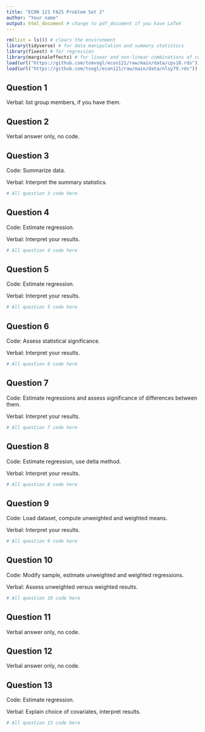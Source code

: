 ```yaml
---
title: "ECON 121 FA25 Problem Set 2"
author: "Your name"
output: html_document # change to pdf_document if you have LaTeX
---
```


```r
rm(list = ls()) # clears the environment
library(tidyverse) # for data manipulation and summary statistics
library(fixest) # for regression
library(marginaleffects) # for linear and non-linear combinations of coefficients
load(url("https://github.com/tomvogl/econ121/raw/main/data/cps18.rds")) # load CPS data
load(url("https://github.com/tvogl/econ121/raw/main/data/nlsy79.rds")) # load NLSY data
```

## Question 1

Verbal: list group members, if you have them.

\newpage

## Question 2

Verbal answer only, no code.

\newpage

## Question 3

Code: Summarize data.

Verbal: Interpret the summary statistics.

```r
# All question 3 code here

```

\newpage

## Question 4

Code: Estimate regression.

Verbal: Interpret your results.

```r
# All question 4 code here

```

\newpage

## Question 5

Code: Estimate regression.

Verbal: Interpret your results.

```r
# All question 5 code here

```

\newpage

## Question 6

Code: Assess statistical significance.

Verbal: Interpret your results.

```r
# All question 6 code here

```

\newpage

## Question 7

Code: Estimate regressions and assess significance of differences between them.

Verbal: Interpret your results.

```r
# All question 7 code here

```

\newpage

## Question 8

Code: Estimate regression, use delta method.

Verbal: Interpret your results.

```r
# All question 8 code here

```

\newpage

## Question 9

Code: Load dataset, compute unweighted and weighted means.

Verbal: Interpret your results.

```r
# All question 9 code here

```

\newpage

## Question 10

Code: Modify sample, estimate unweighted and weighted regressions.

Verbal: Assess unweighted versus weighted results.

```r
# All question 10 code here

```

\newpage

## Question 11

Verbal answer only, no code.

\newpage

## Question 12

Verbal answer only, no code.

\newpage

## Question 13

Code: Estimate regression.

Verbal: Explain choice of covariates, interpret results.

```r
# All question 13 code here

```

